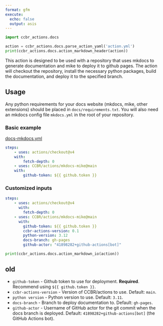 ```yaml
---
format: gfm
execute:
  echo: false
  output: asis
---
```


```python
import ccbr_actions.docs

action = ccbr_actions.docs.parse_action_yaml('action.yml')
print(ccbr_actions.docs.action_markdown_header(action))
```

This action is designed to be used with a repository that uses mkdocs to generate documentation and mike to deploy it to github pages. The action will checkout the repository, install the necessary python packages, build the documentation, and deploy it to the specified branch.

## Usage

Any python requirements for your docs website (mkdocs, mike, other extensions) should be placed in `docs/requirements.txt`.
You will also need an mkdocs config file `mkdocs.yml` in the root of your repository.

### Basic example

[docs-mkdocs.yml](examples/docs-mkdocs.yml)

```yaml
steps:
    - uses: actions/checkout@v4
    with:
        fetch-depth: 0
    - uses: CCBR/actions/mkdocs-mike@main
    with:
        github-token: ${{ github.token }}
```

### Customized inputs

```yaml
steps:
    - uses: actions/checkout@v4
      with:
        fetch-depth: 0
    - uses: CCBR/actions/mkdocs-mike@main
      with:
        github-token: ${{ github.token }}
        ccbr-actions-version: 0.1
        python-version: 3.12
        docs-branch: gh-pages
        github-actor: "41898282+github-actions[bot]"
```

```python
print(ccbr_actions.docs.action_markdown_io(action))
```

## old

- `github-token` - Github token to use for deployment. **Required**. Recommend using `${{ github.token }}`.
- `ccbr-actions-version` - Version of CCBR/actions to use. Default: `main`.
- `python version` - Python version to use. Default: `3.11`.
- `docs-branch` - Branch to deploy documentation to. Default: `gh-pages`.
- `github-actor` - Username of GitHub actor for the git commit when the docs branch is deployed. Default: `41898282+github-actions[bot]` (the GitHub Actions bot).
